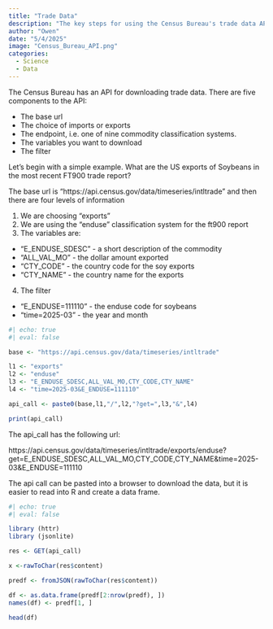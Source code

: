 ```yaml
---
title: "Trade Data"
description: "The key steps for using the Census Bureau's trade data API"
author: "Owen"
date: "5/4/2025"
image: "Census_Bureau_API.png"
categories:
  - Science
  - Data
---
```


The Census Bureau has an API for downloading trade data. There are five components to the API:

- The base url 
- The choice of imports or exports
- The endpoint, i.e. one of nine commodity classification systems. 
- The variables you want to download
-  The filter

Let's begin with a simple example. What are the US exports of Soybeans in the most recent FT900 trade report?

The base url is "https://api.census.gov/data/timeseries/intltrade" and then there are four levels of information

1. We are choosing "exports"
2. We are using the "enduse" classification system for the ft900 report
3. The variables are:
- "E_ENDUSE_SDESC" - a short description of the commodity
- "ALL_VAL_MO" - the dollar amount exported
- "CTY_CODE" - the country code for the soy exports
- "CTY_NAME" - the country name for the exports
4. The filter
- "E_ENDUSE=111110"  - the enduse code for soybeans
- "time=2025-03" - the year and month 

```r
#| echo: true
#| eval: false

base <- "https://api.census.gov/data/timeseries/intltrade"

l1 <- "exports"
l2 <- "enduse"
l3 <- "E_ENDUSE_SDESC,ALL_VAL_MO,CTY_CODE,CTY_NAME"
l4 <- "time=2025-03&E_ENDUSE=111110"

api_call <- paste0(base,l1,"/",l2,"?get=",l3,"&",l4)

print(api_call)

```

The api_call has the following url:

https://api.census.gov/data/timeseries/intltrade/exports/enduse?get=E_ENDUSE_SDESC,ALL_VAL_MO,CTY_CODE,CTY_NAME&time=2025-03&E_ENDUSE=111110

The api call can be pasted into a browser to download the data, but it is easier to read into R and create a data frame.

```r
#| echo: true
#| eval: false

library (httr)
library (jsonlite)

res <- GET(api_call)

x <-rawToChar(res$content)

predf <- fromJSON(rawToChar(res$content))

df <- as.data.frame(predf[2:nrow(predf), ])
names(df) <- predf[1, ]

head(df)

```
